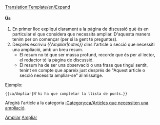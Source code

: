 <noinclude>[[Translation:Template/en/Expand]]</noinclude>{{ca/Metacaixa d'avís| tipus = notice
| imatge= en/Expand.png
| text  = Aquest article o secció necessita [{{SERVER}}{{localurl:{{NAMESPACE}}:{{PAGENAME}}|action=edit}} ampliar-se]. {{{1|}}}<p>Podeu trobar més informació sobre què és necessari ampliar exactament a la pàgina de [[Talk:{{PAGENAME}}|discussió]] d'aquest article. Recorde utilitzar el [[ca/Manual d'estil|manual d'estilo]] y llevar aquesta plantilla quan s'hagi ampliat l'article.</p>
}}<includeonly>{{{1|[[Category:ca/Articles que necessiten una ampliació]]}}}</includeonly><noinclude>

====Ús====
#En primer lloc expliqui clarament a la pàgina de discussió què és en particular el que considera que necessita ampliar. D'aquesta manera tenim per on començar (per si la gent té preguntes).
#Després escriviu ''<nowiki>{{</nowiki>Ampliar|notes<nowiki>}}</nowiki>'' dins l'article o secció que necessiti una ampliació, amb un breu resum.
#*El resum no té que ser massa profund, recorde que és per al lector, el redactor té la pàgina de discussió.
#*El resum ha de ser una observació o una frase que tingui sentit, tenint en compte que apareix just després de "Aquest article o secció necessita ampliar-se" al missatge.

Ejemplo:
<pre>{{ca/Ampliar|N'hi ha que completar la llista de ponts.}}</pre>

Afegirà l'article a la categoria [[:Category:ca/Articles que necessiten una ampliació]].

[[Category:ca/Plantilles|Ampliar]][[Category:ca/Caixes de missatges|Ampliar]]</noinclude>